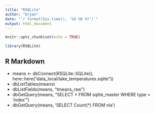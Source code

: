 ```yaml
---
title: "RSQLite"
author: "bryan"
date: "`r format(Sys.time(), '%d %B %Y')`"
output: html_document
---
```


```r
knitr::opts_chunk$set(echo = TRUE)

library(RSQLite)
```

## R Markdown

* means <- dbConnect(RSQLite::SQLite(), here::here("data_local/lake_temperatures.sqlite"))
* dbListTables(means)
* dbListFields(means, "tmeans_raw") 
* dbGetQuery(means, "SELECT * FROM sqlite_master WHERE type = 'index'")
* dbGetQuery(means, 'SELECT Count(*) FROM nla')